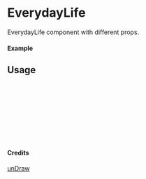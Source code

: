
<Meta of={EverydayLife} title="unDraw/EverydayLife" />

# EverydayLife

EverydayLife component with different props.

#### Example

<Canvas of={EverydayLife.Primary} />

## Usage

```ts
import { EverydayLife } from "yadl-ui";

const Example = () => {
  return (
      <EverydayLife />
  );
};

export default Example;
```

#### Credits
[unDraw](https://undraw.co/illustrations)
